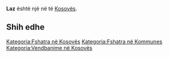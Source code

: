 {{Fshat në Kosovës
 | Emri                = Laz
| std_V_name = Radulja
| std_V_FULL_NAME_RO = Radulja
| std_V_FULL_NAME_ND_RO = Radulja
| std_V_SORT_NAME_RG = RADULJA
| std_V_FULL_NAME_RG = Radulja
| std_V_FULL_NAME_ND_RG = Radulja
| std_V_name = Radulja
| std_V_FULL_NAME_RO = Radulja
| std_V_FULL_NAME_ND_RO = Radulja
| std_V_SORT_NAME_RG = RADULJA
| std_V_FULL_NAME_RG = Radulja
| std_V_FULL_NAME_ND_RG = Radulja
| srp_N_name = Laz
| srp_N_FULL_NAME_RO = Laz
| srp_N_FULL_NAME_ND_RO = Laz
| srp_N_SORT_NAME_RG = LAZ
| srp_N_FULL_NAME_RG = Laz
| srp_N_FULL_NAME_ND_RG = Laz

 | Emri (Rasa dhanore) = 
 | Figura              = 
 | Shteti              = Kosovo
 | Komuna              = 
 | Kodi postar         = 
 | Sipërfaqja          = 

 | Popullsia           = 

 | Regj. i popullsisë  = 
 | Dend. e popullsisë  = 
 | Faqja zyrtare       = 
 <!--- Koordinatat ----> 
 | Gjerësia            = 42.313056
 | Gjatësia            = 20.686389
 | Lartësia            = 
}}
'''Laz''' është një [[]] në [[]] të [[Kosovës]].

<!-- == Gjeografia == -->
<!-- == Historia == -->
<!-- == Demografia == -->
== Shih edhe ==
{{Komuna }}
{{Kosovo-Administrata-Cung}}

[[Kategoria:Fshatra në Kosovës]]
[[Kategoria:Fshatra në Kommunes ]]
[[Kategoria:Vendbanime në Kosovës]]